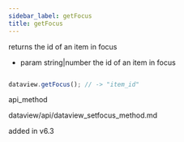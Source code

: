 ```yaml
---
sidebar_label: getFocus
title: getFocus
---
```



          


<Short>
 returns the id of an item in focus



</Short>






- param	string|number      the id of an item in focus


~~~js

dataview.getFocus(); // -> "item_id"


~~~
 api_method

<Descr>




</Descr>


 dataview/api/dataview_setfocus_method.md


added in v6.3


